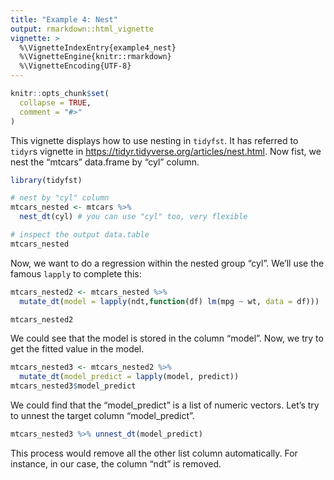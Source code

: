 ---
title: "Example 4: Nest"
output: rmarkdown::html_vignette
vignette: >
  %\VignetteIndexEntry{example4_nest}
  %\VignetteEngine{knitr::rmarkdown}
  %\VignetteEncoding{UTF-8}
---

```{r, include = FALSE}
knitr::opts_chunk$set(
  collapse = TRUE,
  comment = "#>"
)
```
  This vignette displays how to use nesting in `tidyfst`. It has referred to `tidyr`s vignette in <https://tidyr.tidyverse.org/articles/nest.html>. Now fist, we nest the "mtcars" data.frame by "cyl" column.
```{r setup}
library(tidyfst)

# nest by "cyl" column
mtcars_nested <- mtcars %>% 
  nest_dt(cyl) # you can use "cyl" too, very flexible

# inspect the output data.table
mtcars_nested

```

  Now, we want to do a regression within the nested group "cyl". We'll use the famous `lapply` to complete this:

```{r}
mtcars_nested2 <- mtcars_nested %>% 
  mutate_dt(model = lapply(ndt,function(df) lm(mpg ~ wt, data = df)))

mtcars_nested2
```
  We could see that the model is stored in the column "model".
  Now, we try to get the fitted value in the model.
```{r}
mtcars_nested3 <- mtcars_nested2 %>% 
  mutate_dt(model_predict = lapply(model, predict))
mtcars_nested3$model_predict
```
  We could find that the "model_predict" is a list of numeric vectors. Let's try to unnest the target column "model_predict". 
```{r}
mtcars_nested3 %>% unnest_dt(model_predict)
```
  This process would remove all the other list column automatically. For instance, in our case, the column "ndt" is removed.
